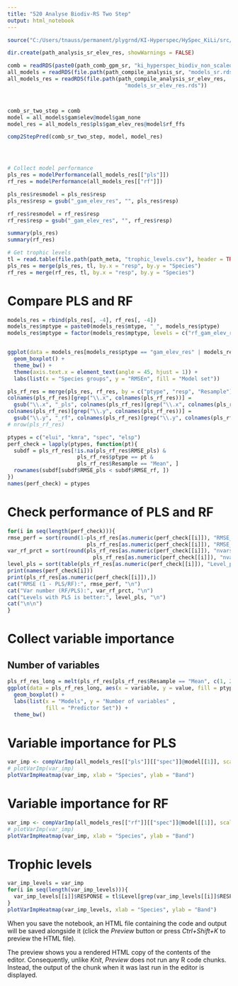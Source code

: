 ```yaml
---
title: "520 Analyse Biodiv-RS Two Step"
output: html_notebook
---
```


```r
source("C:/Users/tnauss/permanent/plygrnd/KI-Hyperspec/HySpec_KiLi/src/000_set_environment.R")

dir.create(path_analysis_sr_elev_res, showWarnings = FALSE)

comb = readRDS(paste0(path_comb_gpm_sr, "ki_hyperspec_biodiv_non_scaled.rds"))
all_models = readRDS(file.path(path_compile_analysis_sr, "models_sr.rds"))
all_models_res = readRDS(file.path(path_compile_analysis_sr_elev_res, 
                                     "models_sr_elev_res.rds"))



comb_sr_two_step = comb
model = all_models$gam$elev@model$gam_none
model_res = all_models_res$pls$gam_elev_res@model$rf_ffs

comp2StepPred(comb_sr_two_step, model, model_res)




# Collect model performance
pls_res = modelPerformance(all_models_res[["pls"]])
rf_res = modelPerformance(all_models_res[["rf"]])

pls_res$resmodel = pls_res$resp
pls_res$resp = gsub("_gam_elev_res", "", pls_res$resp)

rf_res$resmodel = rf_res$resp
rf_res$resp = gsub("_gam_elev_res", "", rf_res$resp)

summary(pls_res)
summary(rf_res)

# Get trophic levels
tl = read.table(file.path(path_meta, "trophic_levels.csv"), header = TRUE, sep = ";")
pls_res = merge(pls_res, tl, by.x = "resp", by.y = "Species")
rf_res = merge(rf_res, tl, by.x = "resp", by.y = "Species")
```

# Compare PLS and RF
```r
models_res = rbind(pls_res[, -4], rf_res[, -4])
models_res$mptype = paste0(models_res$mtype, "_", models_res$ptype)
models_res$mptype = factor(models_res$mptype, levels = c("rf_gam_elev_res"))


ggplot(data = models_res[models_res$ptype == "gam_elev_res" | models_res$ptype == "spec",], aes(x = resp, y = RMSE_normSD, fill = mptype)) + 
  geom_boxplot() +
  theme_bw() + 
  theme(axis.text.x = element_text(angle = 45, hjust = 1)) + 
  labs(list(x = "Species groups", y = "RMSEn", fill = "Model set"))
```

```r
pls_rf_res = merge(pls_res, rf_res, by = c("ptype", "resp", "Resample"), all.y = TRUE)
colnames(pls_rf_res)[grep("\\.x", colnames(pls_rf_res))] = 
  gsub("\\.x", "_pls", colnames(pls_rf_res)[grep("\\.x", colnames(pls_rf_res))])
colnames(pls_rf_res)[grep("\\.y", colnames(pls_rf_res))] = 
  gsub("\\.y", "_rf", colnames(pls_rf_res)[grep("\\.y", colnames(pls_rf_res))])
# nrow(pls_rf_res)

ptypes = c("elui", "kmra", "spec", "elsp")
perf_check = lapply(ptypes, function(pt){
  subdf = pls_rf_res[!is.na(pls_rf_res$RMSE_pls) & 
                      pls_rf_res$ptype == pt &
                      pls_rf_res$Resample == "Mean", ]
  rownames(subdf[subdf$RMSE_pls < subdf$RMSE_rf, ])
})
names(perf_check) = ptypes
```

# Check performance of PLS and RF
```r
for(i in seq(length(perf_check))){
rmse_perf = sort(round(1-pls_rf_res[as.numeric(perf_check[[i]]), "RMSE_pls"] / 
                         pls_rf_res[as.numeric(perf_check[[i]]), "RMSE_rf"],2))
var_rf_prct = sort(round(pls_rf_res[as.numeric(perf_check[[i]]), "nvars_rf"] / 
                           pls_rf_res[as.numeric(perf_check[[i]]), "nvars_pls"],2))
level_pls = sort(table(pls_rf_res[as.numeric(perf_check[[i]]), "Level_pls"]))
print(names(perf_check[i]))
print(pls_rf_res[as.numeric(perf_check[[i]]),])
cat("RMSE (1 - PLS/RF):", rmse_perf, "\n")
cat("Var number (RF/PLS):", var_rf_prct, "\n")
cat("Levels with PLS is better:", level_pls, "\n")
cat("\n\n")
}
```

# Collect variable importance
## Number of variables
```r
pls_rf_res_long = melt(pls_rf_res[pls_rf_res$Resample == "Mean", c(1, 2, 6, 13)], id.vars = c("ptype", "resp"))
ggplot(data = pls_rf_res_long, aes(x = variable, y = value, fill = ptype)) +
  geom_boxplot() + 
  labs(list(x = "Models", y = "Number of variables" ,
            fill = "Predictor Set")) +
  theme_bw()
```


# Variable importance for PLS
```r
var_imp <- compVarImp(all_models_res[["pls"]][["spec"]]@model[[1]], scale = FALSE)
# plotVarImp(var_imp)
plotVarImpHeatmap(var_imp, xlab = "Species", ylab = "Band")
```

# Variable importance for RF
```r
var_imp <- compVarImp(all_models_res[["rf"]][["spec"]]@model[[1]], scale = FALSE)
# plotVarImp(var_imp)
plotVarImpHeatmap(var_imp, xlab = "Species", ylab = "Band")
```


# Trophic levels
```r
var_imp_levels = var_imp
for(i in seq(length(var_imp_levels))){
  var_imp_levels[[i]]$RESPONSE = tl$Level[grep(var_imp_levels[[i]]$RESPONSE[1], tl$Species)]
}
plotVarImpHeatmap(var_imp_levels, xlab = "Species", ylab = "Band")
```




When you save the notebook, an HTML file containing the code and output will be saved alongside it (click the *Preview* button or press *Ctrl+Shift+K* to preview the HTML file).

The preview shows you a rendered HTML copy of the contents of the editor. Consequently, unlike *Knit*, *Preview* does not run any R code chunks. Instead, the output of the chunk when it was last run in the editor is displayed.
